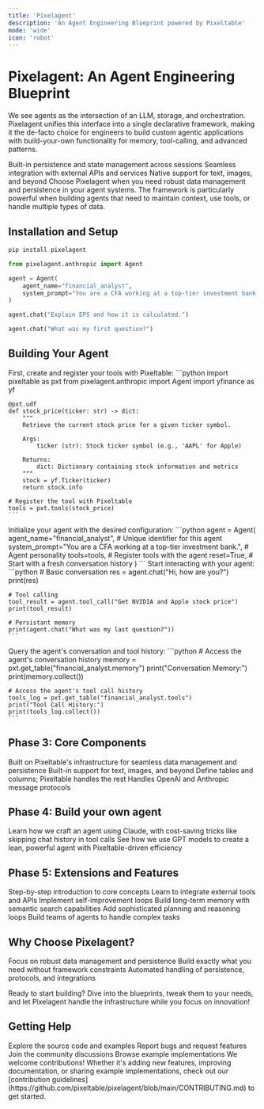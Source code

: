 ```yaml
---
title: 'Pixelagent'
description: 'An Agent Engineering Blueprint powered by Pixeltable'
mode: 'wide'
icon: 'robot'
---
```


# Pixelagent: An Agent Engineering Blueprint

We see agents as the intersection of an LLM, storage, and orchestration. Pixelagent unifies this interface into a single declarative framework, making it the de-facto choice for engineers to build custom agentic applications with build-your-own functionality for memory, tool-calling, and advanced patterns.

<CardGroup cols={3}>
  <Card title="Data-First" icon="database">
    Built-in persistence and state management across sessions
  </Card>
  <Card title="Tool Integration" icon="wrench">
    Seamless integration with external APIs and services
  </Card>
  <Card title="Multimodal" icon="photo-film">
    Native support for text, images, and beyond
  </Card>
</CardGroup>

<Note>
Choose Pixelagent when you need robust data management and persistence in your agent systems. The framework is particularly powerful when building agents that need to maintain context, use tools, or handle multiple types of data.
</Note>

## Installation and Setup

```bash
pip install pixelagent
```

```python
from pixelagent.anthropic import Agent

agent = Agent(
    agent_name="financial_analyst",
    system_prompt="You are a CFA working at a top-tier investment bank.",
)

agent.chat("Explain EPS and how it is calculated.")

agent.chat("What was my first question?")
```

## Building Your Agent

<AccordionGroup>
  <Accordion title="Define Tools" icon="wrench">
    First, create and register your tools with Pixeltable:
    ```python
    import pixeltable as pxt
    from pixelagent.anthropic import Agent
    import yfinance as yf

    @pxt.udf
    def stock_price(ticker: str) -> dict:
        """
        Retrieve the current stock price for a given ticker symbol.
        
        Args:
            ticker (str): Stock ticker symbol (e.g., 'AAPL' for Apple)
            
        Returns:
            dict: Dictionary containing stock information and metrics
        """
        stock = yf.Ticker(ticker)
        return stock.info

    # Register the tool with Pixeltable
    tools = pxt.tools(stock_price)
    ```
  </Accordion>

  <Accordion title="Create Agent" icon="robot">
    Initialize your agent with the desired configuration:
    ```python
    agent = Agent(
        agent_name="financial_analyst",  # Unique identifier for this agent
        system_prompt="You are a CFA working at a top-tier investment bank.",  # Agent personality
        tools=tools,  # Register tools with the agent
        reset=True,  # Start with a fresh conversation history
    )
    ```
  </Accordion>

  <Accordion title="Interact with Agent" icon="comments">
    Start interacting with your agent:
    ```python
    # Basic conversation
    res = agent.chat("Hi, how are you?")
    print(res)

    # Tool calling
    tool_result = agent.tool_call("Get NVIDIA and Apple stock price")
    print(tool_result)

    # Persistant memory
    print(agent.chat("What was my last question?"))
    ```
  </Accordion>

  <Accordion title="Declarative Agent Observability" icon="magnifying-glass">
    Query the agent's conversation and tool history:
    ```python
    # Access the agent's conversation history
    memory = pxt.get_table("financial_analyst.memory")
    print("Conversation Memory:")
    print(memory.collect())

    # Access the agent's tool call history
    tools_log = pxt.get_table("financial_analyst.tools")
    print("Tool Call History:")
    print(tools_log.collect())
    ```
  </Accordion>
</AccordionGroup>

## Phase 3: Core Components

<CardGroup cols={2}>
  <Card title="Data Orchestration" icon="database">
    Built on Pixeltable's infrastructure for seamless data management and persistence
  </Card>
  <Card title="Multimodal Support" icon="photo-film">
    Built-in support for text, images, and beyond
  </Card>
  <Card title="Declarative Model" icon="code">
    Define tables and columns; Pixeltable handles the rest
  </Card>
  <Card title="LLM Integration" icon="message">
    Handles OpenAI and Anthropic message protocols
  </Card>
</CardGroup>

## Phase 4: Build your own agent

<CardGroup cols={2}>
  <Card 
    title="See how we build an Agent with Anthropic" 
    icon="brain"
    href="https://github.com/pixeltable/pixelagent/tree/main/examples/build-your-own-agent/anthropic"
  >
    Learn how we craft an agent using Claude, with cost-saving tricks like skipping chat history in tool calls
  </Card>
  <Card 
    title="See how we build an Agent with OpenAI" 
    icon="sparkles"
    href="https://github.com/pixeltable/pixelagent/tree/main/examples/build-your-own-agent/openai"
  >
    See how we use GPT models to create a lean, powerful agent with Pixeltable-driven efficiency
  </Card>
</CardGroup>

## Phase 5: Extensions and Features

<CardGroup cols={3}>
  <Card 
    title="Getting Started" 
    icon="book"
    href="https://github.com/pixeltable/pixelagent/tree/main/examples/getting-started"
  >
    Step-by-step introduction to core concepts
  </Card>
  <Card 
    title="Tool Calling" 
    icon="wrench"
    href="https://github.com/pixeltable/pixelagent/tree/main/examples/tool-calling"
  >
    Learn to integrate external tools and APIs
  </Card>
  <Card 
    title="Reflection" 
    icon="rotate"
    href="https://github.com/pixeltable/pixelagent/tree/main/examples/reflection"
  >
    Implement self-improvement loops
  </Card>
  <Card 
    title="Memory Systems" 
    icon="database"
    href="https://github.com/pixeltable/pixelagent/tree/main/examples/memory"
  >
    Build long-term memory with semantic search capabilities
  </Card>
  <Card 
    title="Planning" 
    icon="list-check"
    href="https://github.com/pixeltable/pixelagent/tree/main/examples/planning"
  >
    Add sophisticated planning and reasoning loops
  </Card>
  <Card 
    title="Team workflows" 
    icon="users"
    href="https://github.com/pixeltable/pixelagent/tree/main/examples/team-workflows"
  >
    Build teams of agents to handle complex tasks
  </Card>   
</CardGroup>

## Why Choose Pixelagent?

<CardGroup cols={3}>
  <Card title="Data-First" icon="database">
    Focus on robust data management and persistence
  </Card>
  <Card title="Engineering Freedom" icon="code">
    Build exactly what you need without framework constraints
  </Card>
  <Card title="Simplified Workflow" icon="gears">
    Automated handling of persistence, protocols, and integrations
  </Card>
</CardGroup>

Ready to start building? Dive into the blueprints, tweak them to your needs, and let Pixelagent handle the infrastructure while you focus on innovation!

## Getting Help

<CardGroup cols={4}>
  <Card title="GitHub" icon="github" href="https://github.com/pixeltable/pixelagent">
    Explore the source code and examples
  </Card>
  <Card title="Issues" icon="bug" href="https://github.com/pixeltable/pixelagent/issues">
    Report bugs and request features
  </Card>
  <Card title="Discussions" icon="comments" href="https://github.com/pixeltable/pixelagent/discussions">
    Join the community discussions
  </Card>
  <Card title="Examples" icon="code" href="https://github.com/pixeltable/pixelagent/tree/main/examples">
    Browse example implementations
  </Card>
</CardGroup>

<Note>
We welcome contributions! Whether it's adding new features, improving documentation, or sharing example implementations, check out our [contribution guidelines](https://github.com/pixeltable/pixelagent/blob/main/CONTRIBUTING.md) to get started.
</Note>